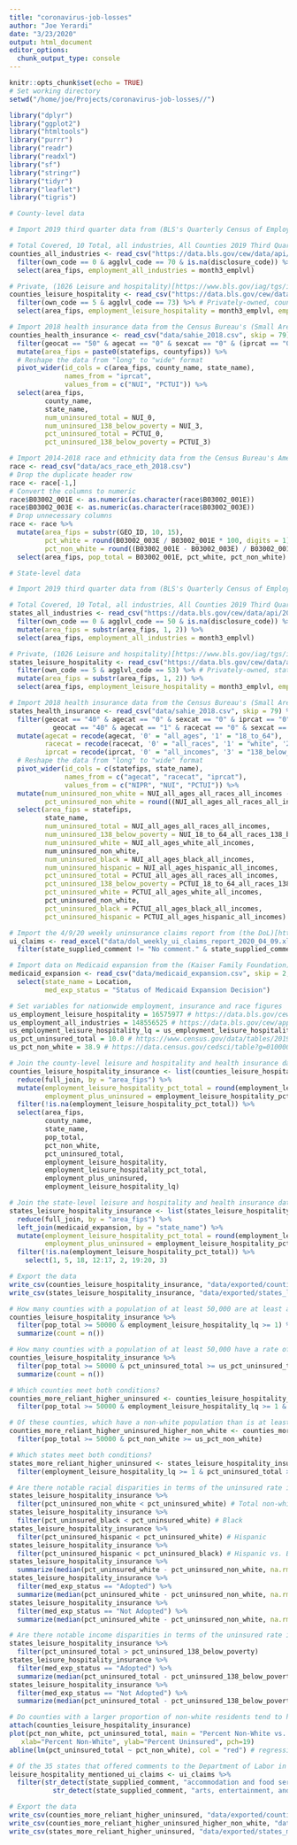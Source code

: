```yaml
---
title: "coronavirus-job-losses"
author: "Joe Yerardi"
date: "3/23/2020"
output: html_document
editor_options: 
  chunk_output_type: console
---
```


```r
knitr::opts_chunk$set(echo = TRUE)
# Set working directory
setwd("/home/joe/Projects/coronavirus-job-losses//")
```

```r
library("dplyr")
library("ggplot2")
library("htmltools")
library("purrr")
library("readr")
library("readxl")
library("sf")
library("stringr")
library("tidyr")
library("leaflet")
library("tigris")
```

```r
# County-level data

# Import 2019 third quarter data from (BLS's Quarterly Census of Employment and Wages (QCEW))[https://data.bls.gov/cew/apps/data_views/data_views.htm#tab=Tables]

# Total Covered, 10 Total, all industries, All Counties 2019 Third Quarter, All establishment sizes
counties_all_industries <- read_csv("https://data.bls.gov/cew/data/api/2019/3/industry/10.csv") %>% 
  filter(own_code == 0 & agglvl_code == 70 & is.na(disclosure_code)) %>% # All ownership types, county-level, un-suppressed
  select(area_fips, employment_all_industries = month3_emplvl)

# Private, (1026 Leisure and hospitality)[https://www.bls.gov/iag/tgs/iag70.htm], All Counties, 2019 Third Quarter, All establishment sizes
counties_leisure_hospitality <- read_csv("https://data.bls.gov/cew/data/api/2019/3/industry/1026.csv") %>% 
  filter(own_code == 5 & agglvl_code == 73) %>% # Privately-owned, county-level
  select(area_fips, employment_leisure_hospitality = month3_emplvl, employment_leisure_hospitality_lq = lq_month3_emplvl)

# Import 2018 health insurance data from the Census Bureau's (Small Area Health Insurance Estimates)[https://www.census.gov/programs-surveys/sahie/data/datasets.html]
counties_health_insurance <- read_csv("data/sahie_2018.csv", skip = 79) %>% 
  filter(geocat == "50" & agecat == "0" & sexcat == "0" & (iprcat == "0" | iprcat == "3")) %>% 
  mutate(area_fips = paste0(statefips, countyfips)) %>% 
  # Reshape the data from "long" to "wide" format
  pivot_wider(id_cols = c(area_fips, county_name, state_name),
              names_from = "iprcat",
              values_from = c("NUI", "PCTUI")) %>% 
  select(area_fips,
         county_name,
         state_name,
         num_uninsured_total = NUI_0,
         num_uninsured_138_below_poverty = NUI_3,
         pct_uninsured_total = PCTUI_0,
         pct_uninsured_138_below_poverty = PCTUI_3)

# Import 2014-2018 race and ethnicity data from the Census Bureau's American Community Survey
race <- read_csv("data/acs_race_eth_2018.csv")
# Drop the duplicate header row
race <- race[-1,]
# Convert the columns to numeric
race$B03002_001E <- as.numeric(as.character(race$B03002_001E))
race$B03002_003E <- as.numeric(as.character(race$B03002_003E))
# Drop unnecessary columns
race <- race %>% 
  mutate(area_fips = substr(GEO_ID, 10, 15),
         pct_white = round(B03002_003E / B03002_001E * 100, digits = 1),
         pct_non_white = round((B03002_001E - B03002_003E) / B03002_001E * 100, digits = 1)) %>% 
  select(area_fips, pop_total = B03002_001E, pct_white, pct_non_white)

# State-level data

# Import 2019 third quarter data from (BLS's Quarterly Census of Employment and Wages (QCEW))[https://data.bls.gov/cew/apps/data_views/data_views.htm#tab=Tables]

# Total Covered, 10 Total, all industries, All Counties 2019 Third Quarter, All establishment sizes
states_all_industries <- read_csv("https://data.bls.gov/cew/data/api/2019/3/industry/10.csv") %>% 
  filter(own_code == 0 & agglvl_code == 50 & is.na(disclosure_code)) %>% # All ownership types, state-level, un-suppressed
  mutate(area_fips = substr(area_fips, 1, 2)) %>% 
  select(area_fips, employment_all_industries = month3_emplvl)

# Private, (1026 Leisure and hospitality)[https://www.bls.gov/iag/tgs/iag70.htm], All Counties, 2019 Third Quarter, All establishment sizes
states_leisure_hospitality <- read_csv("https://data.bls.gov/cew/data/api/2019/3/industry/1026.csv") %>% 
  filter(own_code == 5 & agglvl_code == 53) %>% # Privately-owned, state-level
  mutate(area_fips = substr(area_fips, 1, 2)) %>% 
  select(area_fips, employment_leisure_hospitality = month3_emplvl, employment_leisure_hospitality_lq = lq_month3_emplvl)

# Import 2018 health insurance data from the Census Bureau's (Small Area Health Insurance Estimates)[https://www.census.gov/programs-surveys/sahie/data/datasets.html]
states_health_insurance <- read_csv("data/sahie_2018.csv", skip = 79) %>% 
  filter(geocat == "40" & agecat == "0" & sexcat == "0" & iprcat == "0" |
           geocat == "40" & agecat == "1" & racecat == "0" & sexcat == "0" & iprcat == "3") %>% 
  mutate(agecat = recode(agecat, '0' = "all_ages", '1' = "18_to_64"),
         racecat = recode(racecat, '0' = "all_races", '1' = "white", '2' = "black", '3' = "hispanic"),
         iprcat = recode(iprcat, '0' = "all_incomes", '3' = "138_below_poverty")) %>% 
  # Reshape the data from "long" to "wide" format
  pivot_wider(id_cols = c(statefips, state_name),
              names_from = c("agecat", "racecat", "iprcat"),
              values_from = c("NIPR", "NUI", "PCTUI")) %>% 
  mutate(num_uninsured_non_white = NUI_all_ages_all_races_all_incomes - NUI_all_ages_white_all_incomes,
         pct_uninsured_non_white = round((NUI_all_ages_all_races_all_incomes - NUI_all_ages_white_all_incomes) / (NIPR_all_ages_all_races_all_incomes - NIPR_all_ages_white_all_incomes) * 100, digits = 1)) %>% 
  select(area_fips = statefips,
         state_name,
         num_uninsured_total = NUI_all_ages_all_races_all_incomes,
         num_uninsured_138_below_poverty = NUI_18_to_64_all_races_138_below_poverty,
         num_uninsured_white = NUI_all_ages_white_all_incomes,
         num_uninsured_non_white,
         num_uninsured_black = NUI_all_ages_black_all_incomes,
         num_uninsured_hispanic = NUI_all_ages_hispanic_all_incomes,
         pct_uninsured_total = PCTUI_all_ages_all_races_all_incomes,
         pct_uninsured_138_below_poverty = PCTUI_18_to_64_all_races_138_below_poverty,
         pct_uninsured_white = PCTUI_all_ages_white_all_incomes,
         pct_uninsured_non_white,
         pct_uninsured_black = PCTUI_all_ages_black_all_incomes,
         pct_uninsured_hispanic = PCTUI_all_ages_hispanic_all_incomes)

# Import the 4/9/20 weekly uninsurance claims report from (the DoL)[https://oui.doleta.gov/press/2020/040920.pdf]
ui_claims <- read_excel("data/dol_weekly_ui_claims_report_2020_04_09.xlsx", sheet = 2) %>% 
  filter(state_supplied_comment != "No comment." & state_supplied_comment != "No comments.")

# Import data on Medicaid expansion from the (Kaiser Family Foundation)[https://www.kff.org/health-reform/state-indicator/state-activity-around-expanding-medicaid-under-the-affordable-care-act/?currentTimeframe=0&sortModel=%7B%22colId%22:%22Location%22,%22sort%22:%22asc%22%7D]
medicaid_expansion <- read_csv("data/medicaid_expansion.csv", skip = 2, n_max = 52) %>% 
  select(state_name = Location,
         med_exp_status = "Status of Medicaid Expansion Decision")
```

```r
# Set variables for nationwide employment, insurance and race figures
us_employment_leisure_hospitality = 16575977 # https://data.bls.gov/cew/apps/table_maker/v4/table_maker.htm#type=1&year=2019&qtr=3&own=5&ind=1026&supp=1
us_employment_all_industries = 148556525 # https://data.bls.gov/cew/apps/table_maker/v4/table_maker.htm#type=1&year=2019&qtr=3&own=0&ind=10&supp=1
us_employment_leisure_hospitality_lq = us_employment_leisure_hospitality / us_employment_all_industries
us_pct_uninsured_total = 10.0 # https://www.census.gov/data/tables/2019/demo/health-insurance/p60-267.html
us_pct_non_white = 38.9 # https://data.census.gov/cedsci/table?g=0100000US&tid=ACSDP5Y2018.DP05&y=2018&d=ACS%205-Year%20Estimates%20Data%20Profiles&vintage=2018&t=Race%20and%20Ethnicity&hidePreview=false&layer=VT_2018_040_00_PY_D1&cid=DP05_0001E

# Join the county-level leisure and hospitality and health insurance data frames
counties_leisure_hospitality_insurance <- list(counties_leisure_hospitality, counties_all_industries, counties_health_insurance, race) %>% 
  reduce(full_join, by = "area_fips") %>% 
  mutate(employment_leisure_hospitality_pct_total = round(employment_leisure_hospitality / employment_all_industries * 100, digits = 1),
         employment_plus_uninsured = employment_leisure_hospitality_pct_total + pct_uninsured_total) %>% 
  filter(!is.na(employment_leisure_hospitality_pct_total)) %>% 
  select(area_fips,
         county_name,
         state_name,
         pop_total,
         pct_non_white,
         pct_uninsured_total,
         employment_leisure_hospitality,
         employment_leisure_hospitality_pct_total,
         employment_plus_uninsured,
         employment_leisure_hospitality_lq)

# Join the state-level leisure and hospitality and health insurance data frames
states_leisure_hospitality_insurance <- list(states_leisure_hospitality, states_all_industries, states_health_insurance) %>% 
  reduce(full_join, by = "area_fips") %>% 
  left_join(medicaid_expansion, by = "state_name") %>% 
  mutate(employment_leisure_hospitality_pct_total = round(employment_leisure_hospitality / employment_all_industries * 100, digits = 1),
         employment_plus_uninsured = employment_leisure_hospitality_pct_total + pct_uninsured_total) %>% 
  filter(!is.na(employment_leisure_hospitality_pct_total)) %>% 
    select(1, 5, 18, 12:17, 2, 19:20, 3)

# Export the data
write_csv(counties_leisure_hospitality_insurance, "data/exported/counties_leisure_hospitality_insurance.csv")
write_csv(states_leisure_hospitality_insurance, "data/exported/states_leisure_hospitality_insurance.csv")
```

```r
# How many counties with a population of at least 50,000 are at least as reliant on leisure and hospitality for jobs as the nation as a whole?
counties_leisure_hospitality_insurance %>% 
  filter(pop_total >= 50000 & employment_leisure_hospitality_lq >= 1) %>% 
  summarize(count = n())

# How many counties with a population of at least 50,000 have a rate of uninsured residents at least as high as the nation as a whole?
counties_leisure_hospitality_insurance %>% 
  filter(pop_total >= 50000 & pct_uninsured_total >= us_pct_uninsured_total ) %>% 
  summarize(count = n())

# Which counties meet both conditions?
counties_more_reliant_higher_uninsured <- counties_leisure_hospitality_insurance %>% 
  filter(pop_total >= 50000 & employment_leisure_hospitality_lq >= 1 & pct_uninsured_total >= us_pct_uninsured_total)

# Of these counties, which have a non-white population than is at least as great as the nation as a whole?
counties_more_reliant_higher_uninsured_higher_non_white <- counties_more_reliant_higher_uninsured %>% 
  filter(pop_total >= 50000 & pct_non_white >= us_pct_non_white)

# Which states meet both conditions?
states_more_reliant_higher_uninsured <- states_leisure_hospitality_insurance %>% 
  filter(employment_leisure_hospitality_lq >= 1 & pct_uninsured_total >= us_pct_uninsured_total)

# Are there notable racial disparities in terms of the uninsured rate in these states?
states_leisure_hospitality_insurance %>% 
  filter(pct_uninsured_non_white < pct_uninsured_white) # Total non-white
states_leisure_hospitality_insurance %>% 
  filter(pct_uninsured_black < pct_uninsured_white) # Black
states_leisure_hospitality_insurance %>% 
  filter(pct_uninsured_hispanic < pct_uninsured_white) # Hispanic
states_leisure_hospitality_insurance %>% 
  filter(pct_uninsured_hispanic < pct_uninsured_black) # Hispanic vs. Black
states_leisure_hospitality_insurance %>% 
  summarize(median(pct_uninsured_white - pct_uninsured_non_white, na.rm = T)) # Median disparity between white and non-white uninsured rate
states_leisure_hospitality_insurance %>% 
  filter(med_exp_status == "Adopted") %>% 
  summarize(median(pct_uninsured_white - pct_uninsured_non_white, na.rm = T)) # Median disparity between white and non-white uninsured rate in expansion states
states_leisure_hospitality_insurance %>% 
  filter(med_exp_status == "Not Adopted") %>% 
  summarize(median(pct_uninsured_white - pct_uninsured_non_white, na.rm = T)) # Median disparity between white and non-white uninsured rate in non-expansion states

# Are there notable income disparities in terms of the uninsured rate in these states?
states_leisure_hospitality_insurance %>% 
  filter(pct_uninsured_total > pct_uninsured_138_below_poverty)
states_leisure_hospitality_insurance %>% 
  filter(med_exp_status == "Adopted") %>% 
  summarize(median(pct_uninsured_total - pct_uninsured_138_below_poverty, na.rm = T)) # Median disparity between total and 138 percent and below poverty uninsured rate in expansion states
states_leisure_hospitality_insurance %>% 
  filter(med_exp_status == "Not Adopted") %>% 
  summarize(median(pct_uninsured_total - pct_uninsured_138_below_poverty, na.rm = T)) # Median disparity between total and 138 percent and below poverty uninsured rate in non-expansion states

# Do counties with a larger proportion of non-white residents tend to have higher uninsured rates?
attach(counties_leisure_hospitality_insurance)
plot(pct_non_white, pct_uninsured_total, main = "Percent Non-White vs. Percent Uninsured",
   xlab="Percent Non-White", ylab="Percent Uninsured", pch=19)
abline(lm(pct_uninsured_total ~ pct_non_white), col = "red") # regression line (y~x)

# Of the 35 states that offered comments to the Department of Labor in the 4/9/20 UI claims report, how many mentioned leisure and hospitality?
leisure_hospitality_mentioned_ui_claims <- ui_claims %>% 
  filter(str_detect(state_supplied_comment, "accommodation and food services") |
           str_detect(state_supplied_comment, "arts, entertainment, and recreation"))

# Export the data
write_csv(counties_more_reliant_higher_uninsured, "data/exported/counties_more_reliant_higher_uninsured.csv")
write_csv(counties_more_reliant_higher_uninsured_higher_non_white, "data/exported/counties_more_reliant_higher_uninsured_higher_non_white.csv")
write_csv(states_more_reliant_higher_uninsured, "data/exported/states_more_reliant_higher_uninsured.csv")
```